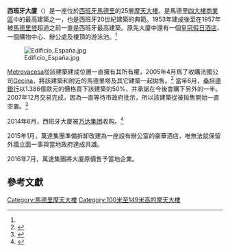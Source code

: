 {{Infobox building

| name               = 西班牙大廈
| image              = Edificio España (Madrid) 02.jpg
| image_size         = 220px
| caption            = 從[[西班牙廣場_(馬德里)|西班牙廣場]]看向西班牙大廈
| location           =[[西班牙|西班牙]]，[[馬德里|馬德里]]，[[西班牙廣場_(馬德里)|西班牙廣場]]
| latd  = 40| latm = 25| lats = 27| latNS = N
| longd = 3| longm = 42| longs = 43| longEW = W
| iso_region         = ES-M
| coordinates_display= title
| status             = 建成
| start_date         = 1948年
| completion_date    = 1953年
| opening            =
| building_type      = 現為辦公大樓
| antenna_spire      =
| roof               = {{convert|117|m|ft|abbr=on}}
| top_floor          =
| floor_count        = 25
| elevator_count     =32
| cost               =
| floor_area         =
| architect          = Julián Fotze
| structural_engineer= Joaquín Otamendi
| main_contractor    =
| developer          = [[Metrovacesa|Compañía Inmobiliaria Metropolitana]]
| owner              = RIU Hotels＆Resorts
| management         =
| references         =
}}

'''西班牙大廈'''（{{lang-es|'''Edificio España'''}}）是一座位於[[西班牙|西班牙]][[馬德里|馬德里]]的25層[[摩天大樓|摩天大樓]]。是馬德里[[四大樓商業區|四大樓商業區]]中的最高建築之一，也是西班牙20世紀建築的典範。1953年建成後至在1957年被[[馬德里塔|馬德里塔]]超過之前一直是西班牙最高建築。原先大廈中還有一個[[皇冠假日酒店|皇冠假日酒店]]、一個購物中心、辦公處及樓頂的游泳池。<ref name="20minutos"/>

[[File:Edificio_España.jpg|thumb]]

[[Metrovacesa|Metrovacesa]]從該建築建成位置一直擁有其所有權，2005年4月爲了收購法國公司[[Gecina|Gecina]]，將該建築和附近的馬德里塔及其它建築一起拋售。<ref name="2bidders">{{cite news| title=Two bidders vie for Metrovaseca offices| url=http://business.highbeam.com/435260/article-1G1-133487762/two-bidders-vie-metrovacesa-offices| work=Euro Property| date=1 June 2005| publisher=Highbeam.com| accessdate=2012-12-05| archive-url=https://archive.today/20130125032341/http://business.highbeam.com/435260/article-1G1-133487762/two-bidders-vie-metrovacesa-offices| archive-date=2013-01-25| dead-url=yes}}</ref> 當年6月，[[桑坦德銀行|桑坦德銀行]]以1.386億歐元的價格買下該建築的50%，并承諾在今後會購下另外的一半。2007年12月交易完成，因為一直等待市政府批示，所以該建築從被拋售開始一直空置。<ref name="20minutos">{{cite web| title=El Edificio España sigue vacío un año y medio después de su venta| url=http://www.20minutos.es/noticia/204015/0/Edificio/Espana/venta/| date=20 February 2007| work=20 Minutos| publisher=20Minutos.es| author=A. Larrañeta| accessdate=2012-12-05| language=es| archive-date=2021-02-26| archive-url=https://web.archive.org/web/20210226194415/https://www.20minutos.es/noticia/204015/0/Edificio/Espana/venta/| dead-url=no}}</ref>

2014年6月，西班牙大厦被[[万达集团|万达集团]]收购。<ref>{{cite web|title=landmark-madrid-building-sold-to-chinas-dalian-wanda-group|url=http://www.wsj.com/articles/landmark-madrid-building-sold-to-chinas-dalian-wanda-group-1402021399|publisher=wsj|accessdate=2015-07-24|archive-date=2017-09-04|archive-url=https://web.archive.org/web/20170904154908/https://www.wsj.com/articles/landmark-madrid-building-sold-to-chinas-dalian-wanda-group-1402021399|dead-url=no}}</ref>

2015年1月，萬達集團準備拆卸改建為一座設有辦公室的豪華酒店，唯無法就保留外牆立面一事與當地政府達成共識。

2016年7月，萬達集團將大廈原價售予當地企業。

== 參考文獻 ==
{{commonscat-inline|Edificio España}}
{{reflist}}

[[Category:馬德里摩天大樓|Category:馬德里摩天大樓]]
[[Category:100米至149米高的摩天大樓|Category:100米至149米高的摩天大樓]]